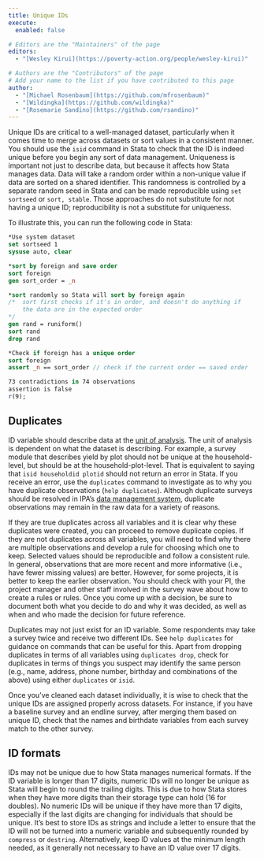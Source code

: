 ```yaml
---
title: Unique IDs
execute: 
  enabled: false

# Editors are the "Maintainers" of the page
editors:
  - "[Wesley Kirui](https://poverty-action.org/people/wesley-kirui)"

# Authors are the "Contributors" of the page
# Add your name to the list if you have contributed to this page
author:
  - "[Michael Rosenbaum](https://github.com/mfrosenbaum)"
  - "[Wildingka](https://github.com/wildingka)"
  - "[Rosemarie Sandino](https://github.com/rsandino)"
---
```


Unique IDs are critical to a well-managed dataset, particularly when it comes time to merge across datasets or sort values in a consistent manner. You should use the `isid` command in Stata to check that the ID is indeed unique before you begin any sort of data management. Uniqueness is important not just to describe data, but because it affects how Stata manages data. Data will take a random order within a non-unique value if data are sorted on a shared identifier. This randomness is controlled by a separate random seed in Stata and can be made reproducible using `set sortseed` or `sort, stable`. Those approaches do not substitute for not having a unique ID; reproducibility is not a substitute for uniqueness.

To illustrate this, you can run the following code in Stata:

```stata
*Use system dataset
set sortseed 1
sysuse auto, clear

*sort by foreign and save order
sort foreign
gen sort_order = _n

*sort randomly so Stata will sort by foreign again
/*  sort first checks if it's in order, and doesn't do anything if
	the data are in the expected order 
*/
gen rand = runiform()
sort rand
drop rand

*Check if foreign has a unique order
sort foreign
assert _n == sort_order // check if the current order == saved order

73 contradictions in 74 observations
assertion is false
r(9);
```

## Duplicates

ID variable should describe data at the [unit of analysis](https://en.wikipedia.org/wiki/Unit_of_analysis). The unit of analysis is dependent on what the dataset is describing. For example, a survey module that describes yield by plot should not be unique at the household-level, but should be at the household-plot-level. That is equivalent to saying that `isid householdid plotid` should not return an error in Stata. If you receive an error, use the `duplicates` command to investigate as to why you have duplicate observations (`help duplicates`). Although duplicate surveys should be resolved in IPA's [data management system]( https://github.com/PovertyAction/high-frequency-checks), duplicate observations may remain in the raw data for a variety of reasons.

If they are true duplicates across all variables and it is clear why these duplicates were created, you can proceed to remove duplicate copies. If they are not duplicates across all variables, you will need to find why there are multiple observations and develop a rule for choosing which one to keep. Selected values should be reproducible and follow a consistent rule. In general, observations that are more recent and more informative (i.e., have fewer missing values) are better. However, for some projects, it is better to keep the earlier observation. You should check with your PI, the project manager and other staff involved in the survey wave about how to create a rules or rules.  Once you come up with a decision, be sure to document both what you decide to do and why it was decided, as well as when and who made the decision for future reference.

Duplicates may not just exist for an ID variable. Some respondents may take a survey twice and receive two different IDs. See `help duplicates` for guidance on commands that can be useful for this. Apart from dropping duplicates in terms of all variables using `duplicates drop`, check for duplicates in terms of things you suspect may identify the same person (e.g., name, address, phone number, birthday and combinations of the above) using either `duplicates` or `isid`. 

Once you’ve cleaned each dataset individually, it is wise to check that the unique IDs are assigned properly across datasets. For instance, if you have a baseline survey and an endline survey, after merging them based on unique ID, check that the names and birthdate variables from each survey match to the other survey.

## ID formats

IDs may not be unique due to how Stata manages numerical formats. If the ID variable is longer than 17 digits, numeric IDs will no longer be unique as Stata will begin to round the trailing digits. This is due to how Stata stores when they have more digits than their storage type can hold (16 for doubles). No numeric IDs will be unique if they have more than 17 digits, especially if the last digits are changing for individuals that should be unique. It's best to store IDs as strings and include a letter to ensure that the ID will not be turned into a numeric variable and subsequently rounded by `compress` or `destring`. Alternatively, keep ID values at the minimum length needed, as it generally not necessary to have an ID value over 17 digits.